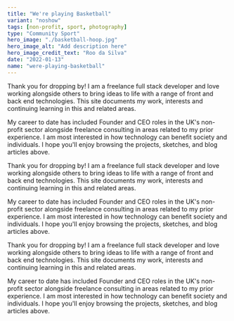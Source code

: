 ```yaml
---
title: "We're playing Basketball"
variant: "noshow"
tags: [non-profit, sport, photography]
type: "Community Sport"
hero_image: "./basketball-hoop.jpg"
hero_image_alt: "Add description here"
hero_image_credit_text: "Roo da Silva"
date: "2022-01-13"
name: "were-playing-basketball"
---
```


Thank you for dropping by! I am a freelance full stack developer and love working alongside others to bring ideas to life with a range of front and back end technologies. This site documents my work, interests and continuing learning in this and related areas.

My career to date has included Founder and CEO roles in the UK's non-profit sector alongside freelance consulting in areas related to my prior experience. I am most interested in how technology can benefit society and individuals. I hope you'll enjoy browsing the projects, sketches, and blog articles above.

Thank you for dropping by! I am a freelance full stack developer and love working alongside others to bring ideas to life with a range of front and back end technologies. This site documents my work, interests and continuing learning in this and related areas.

My career to date has included Founder and CEO roles in the UK's non-profit sector alongside freelance consulting in areas related to my prior experience. I am most interested in how technology can benefit society and individuals. I hope you'll enjoy browsing the projects, sketches, and blog articles above.

Thank you for dropping by! I am a freelance full stack developer and love working alongside others to bring ideas to life with a range of front and back end technologies. This site documents my work, interests and continuing learning in this and related areas.

My career to date has included Founder and CEO roles in the UK's non-profit sector alongside freelance consulting in areas related to my prior experience. I am most interested in how technology can benefit society and individuals. I hope you'll enjoy browsing the projects, sketches, and blog articles above.